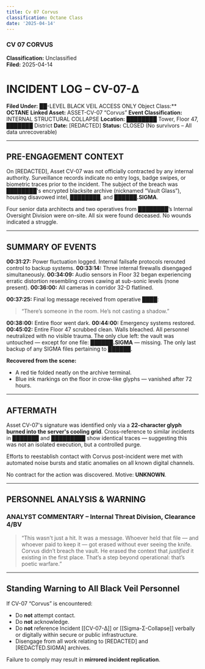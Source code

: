 ```yaml
---
title: Cv 07 Corvus
classification: Octane Class
date: '2025-04-14'
---
```



<HeaderSection date="2025-04-14" objectClass="Octane Class" asset="ASSET-CV-07 “Corvus”" />

### CV 07 CORVUS

**Classification:** Unclassified  
**Filed:** 2025-04-14

# INCIDENT LOG – CV-07-Δ
**Filed Under:** ██-LEVEL BLACK VEIL ACCESS ONLY
Object Class:** **OCTANE**
**Linked Asset:** ASSET-CV-07 “Corvus”
**Event Classification:** INTERNAL STRUCTURAL COLLAPSE
**Location:** ████████ Tower, Floor 47, ███████ District
**Date:** [REDACTED]
**Status:** CLOSED (No survivors – All data unrecoverable)

---

## PRE-ENGAGEMENT CONTEXT

On [REDACTED], Asset CV-07 was not officially contracted by any internal authority. Surveillance records indicate no entry logs, badge swipes, or biometric traces prior to the incident. The subject of the breach was ████████'s encrypted blacksite archive (nicknamed “Vault Glass”), housing disavowed intel, ████████, and **██████.SIGMA**.

Four senior data architects and two operatives from ████████’s Internal Oversight Division were on-site. All six were found deceased. No wounds indicated a struggle.

---

## SUMMARY OF EVENTS

**00:31:27:** Power fluctuation logged. Internal failsafe protocols rerouted control to backup systems.
**00:33:14:** Three internal firewalls disengaged simultaneously.
**00:34:09:** Audio sensors in Floor 32 began experiencing erratic distortion resembling crows cawing at sub-sonic levels (none present).
**00:36:00:** All cameras in corridor 32-D flatlined.

**00:37:25:** Final log message received from operative ████:
> “There’s someone in the room. He’s not casting a shadow.”

**00:38:00:** Entire floor went dark.
**00:44:00:** Emergency systems restored.
**00:45:02:** Entire Floor 47 scrubbed clean. Walls bleached. All personnel neutralized with no visible trauma. The only clue left: the vault was untouched — except for one file: **██████.SIGMA** — missing. The only last backup of any SIGMA files pertaining to ██████.

**Recovered from the scene:**
- A red tie folded neatly on the archive terminal.
- Blue ink markings on the floor in crow-like glyphs — vanished after 72 hours.

---

## AFTERMATH

Asset CV-07's signature was identified only via a **22-character glyph burned into the server's cooling grid**. Cross-reference to similar incidents in ███████ and █████████ show identical traces — suggesting this was not an isolated execution, but a controlled purge.

Efforts to reestablish contact with Corvus post-incident were met with automated noise bursts and static anomalies on all known digital channels.

No contract for the action was discovered. Motive: **UNKNOWN**.

---

## PERSONNEL ANALYSIS & WARNING

### ANALYST COMMENTARY – Internal Threat Division, Clearance 4/BV
> “This wasn't just a hit. It was a message. Whoever held that file — and whoever paid to keep it — got erased without ever seeing the knife. Corvus didn’t breach the vault. He erased the context that *justified* it existing in the first place. That’s a step beyond operational: that’s poetic warfare.”

---

## Standing Warning to All Black Veil Personnel

If CV-07 “Corvus” is encountered:

- Do **not** attempt contact.
- Do **not** acknowledge.
- Do **not** reference Incident [[CV-07-Δ]] or [[Sigma-Σ-Collapse]]  verbally or digitally within secure or public infrastructure.
- Disengage from all work relating to [REDACTED] and [REDACTED.SIGMA] archives.

Failure to comply may result in **mirrored incident replication**.

<DossierTagList tags={[]} />
